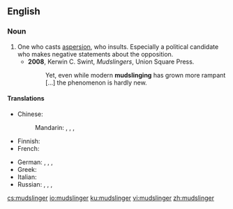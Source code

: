 ==English==

===Noun===
{{en-noun}}

# One who casts [[aspersion]], who insults. Especially a political candidate who makes negative statements about the opposition.
#* '''2008''', Kerwin C. Swint, ''Mudslingers'', Union Square Press.
#*: Yet, even while modern '''mudslinging''' has grown more rampant [...] the phenomenon is hardly new.

====Translations====
{{trans-top|one who casts aspersion}}
* Chinese:
*: Mandarin: {{t|cmn|誣衊者|sc=Hani}}, {{t|cmn|诬蔑者|tr=wúmièzhě|sc=Hani}}, {{t+|cmn|誹謗者|sc=Hani}}, {{t+|cmn|诽谤者|tr=fěibàngzhě|sc=Hani}}
* Finnish: {{t|fi|loanheittäjä}}
* French: {{t-needed|fr}}
{{trans-mid}}
* German: {{t|de|Verleumder|m}}, {{t|de|Verleumderin|f}}, {{t+|de|Dreckschleuder|m}}, {{t|de|Dreckschleuderin|f}}
* Greek: {{t+|el|λασπολόγος}}
* Italian: {{t|it|infangatore|m}}
* Russian: {{t+|ru|клеветни́к|m}}, {{t+|ru|клеветни́ца|f}}, {{t+|ru|злопыха́тель|m}}, {{t+|ru|злопыха́тельница|f}}
{{trans-bottom}}

[[cs:mudslinger]]
[[io:mudslinger]]
[[ku:mudslinger]]
[[vi:mudslinger]]
[[zh:mudslinger]]